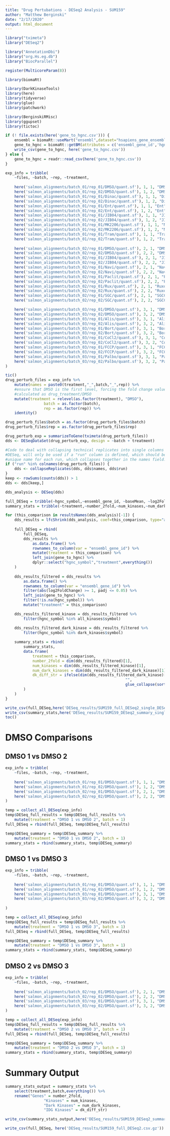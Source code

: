 ```yaml
---
title: "Drug Pertubations - DESeq2 Analysis - SUM159"
author: "Matthew Berginski"
date: "2/17/2020"
output: html_document
---
```


```r
library("tximeta")
library("DESeq2")

library("AnnotationDbi")
library("org.Hs.eg.db")
library("BiocParallel")

register(MulticoreParam(8))

library(biomaRt)

library(DarkKinaseTools)
library(here)
library(tidyverse)
library(glue)
library(patchwork)

library(BerginskiRMisc)
library(ggupset)
library(tictoc)
```

```r
if (! file.exists(here('gene_to_hgnc.csv'))) {
	ensembl = biomaRt::useMart("ensembl",dataset="hsapiens_gene_ensembl")
	gene_to_hgnc = biomaRt::getBM(attributes = c('ensembl_gene_id','hgnc_symbol'), mart = ensembl)
	write_csv(gene_to_hgnc, here('gene_to_hgnc.csv'))
} else {
	gene_to_hgnc = readr::read_csv(here('gene_to_hgnc.csv'))
}
```

```r
exp_info = tribble(
	~files, ~batch, ~rep, ~treatment,
	
	here('salmon_alignments/batch_01/rep_01/DMSO/quant.sf'), 1, 1, "DMSO",
	here('salmon_alignments/batch_01/rep_02/DMSO/quant.sf'), 1, 2, "DMSO",
	here('salmon_alignments/batch_01/rep_01/Dinac/quant.sf'), 1, 1, "Dina",
	here('salmon_alignments/batch_01/rep_02/Dinac/quant.sf'), 1, 2, "Dina",
	here('salmon_alignments/batch_01/rep_01/Ent/quant.sf'), 1, 1, "Ent",
	here('salmon_alignments/batch_01/rep_02/Ent/quant.sf'), 1, 2, "Ent",
	here('salmon_alignments/batch_01/rep_01/JIB04/quant.sf'), 1, 1, "JIB.04",
	here('salmon_alignments/batch_01/rep_02/JIB04/quant.sf'), 1, 2, "JIB.04",
	here('salmon_alignments/batch_01/rep_01/MK2206/quant.sf'), 1, 1, "MK2206",
	here('salmon_alignments/batch_01/rep_02/MK2206/quant.sf'), 1, 2, "MK2206",
	here('salmon_alignments/batch_01/rep_01/Tram/quant.sf'), 1, 1, "Tram",
	here('salmon_alignments/batch_01/rep_02/Tram/quant.sf'), 1, 2, "Tram",
	
	here('salmon_alignments/batch_02/rep_01/DMSO/quant.sf'), 2, 1, "DMSO",
	here('salmon_alignments/batch_02/rep_02/DMSO/quant.sf'), 2, 2, "DMSO",
	here('salmon_alignments/batch_02/rep_01/JIB04/quant.sf'), 2, 1, "JIB.04",
	here('salmon_alignments/batch_02/rep_02/JIB04/quant.sf'), 2, 2, "JIB.04",
	here('salmon_alignments/batch_02/rep_01/Navi/quant.sf'), 2, 1, "Navitoclax",
	here('salmon_alignments/batch_02/rep_02/Navi/quant.sf'), 2, 2, "Navitoclax",
	here('salmon_alignments/batch_02/rep_01/Paclit/quant.sf'), 2, 1, "Paclitaxel",
	here('salmon_alignments/batch_02/rep_02/Paclit/quant.sf'), 2, 2, "Paclitaxel",
	here('salmon_alignments/batch_02/rep_01/Rux/quant.sf'), 2, 1, "Ruxolibinib",
	here('salmon_alignments/batch_02/rep_02/Rux/quant.sf'), 2, 2, "Ruxolibinib",
	here('salmon_alignments/batch_02/rep_01/SGC/quant.sf'), 2, 1, "SGCCP30",
	here('salmon_alignments/batch_02/rep_02/SGC/quant.sf'), 2, 2, "SGCCP30",

	here('salmon_alignments/batch_03/rep_01/DMSO/quant.sf'), 3, 1, "DMSO",
	here('salmon_alignments/batch_03/rep_02/DMSO/quant.sf'), 3, 2, "DMSO",	
	here('salmon_alignments/batch_03/rep_01/Alis/quant.sf'), 3, 1, "Alisertib",
	here('salmon_alignments/batch_03/rep_02/Alis/quant.sf'), 3, 2, "Alisertib",
	here('salmon_alignments/batch_03/rep_01/Bort/quant.sf'), 3, 1, "Bortezomib",
	here('salmon_alignments/batch_03/rep_02/Bort/quant.sf'), 3, 2, "Bortezomib",
	here('salmon_alignments/batch_03/rep_01/CoCl2/quant.sf'), 3, 1, "CoCl2",
	here('salmon_alignments/batch_03/rep_02/CoCl2/quant.sf'), 3, 2, "CoCl2",
	here('salmon_alignments/batch_03/rep_01/FCCP/quant.sf'), 3, 1, "FCCP",
	here('salmon_alignments/batch_03/rep_02/FCCP/quant.sf'), 3, 2, "FCCP",
	here('salmon_alignments/batch_03/rep_01/Palbo/quant.sf'), 3, 1, "Palbociclib",
	here('salmon_alignments/batch_03/rep_02/Palbo/quant.sf'), 3, 2, "Palbociclib",
)
```

```r
tic()
drug_perturb_files = exp_info %>%
	mutate(names = paste0(treatment,"_",batch,"_",rep)) %>%
	#ensure that DMSO is the first level, forcing the fold change values to be
	#calculated as drug_treatment/DMSO
	mutate(treatment = relevel(as.factor(treatment), "DMSO"),
				 batch = as.factor(batch),
				 rep = as.factor(rep)) %>%
	identity()

drug_perturb_files$batch = as.factor(drug_perturb_files$batch)
drug_perturb_files$rep = as.factor(drug_perturb_files$rep)

drug_perturb_exp = summarizeToGene(tximeta(drug_perturb_files))
dds <- DESeqDataSet(drug_perturb_exp, design = ~batch + treatment)

#Code to deal with collapsing technical replicates into single columns in
#DESeq, will only be used if a "run" column is defined, which should be a
#unique name for each run, which collapses together in the names field.
if ("run" %in% colnames(drug_perturb_files)) {
	dds <- collapseReplicates(dds, dds$names, dds$run)
}
keep <- rowSums(counts(dds)) > 1
dds <- dds[keep,]

dds_analysis <- DESeq(dds)

full_DESeq = tribble(~hgnc_symbol,~ensembl_gene_id, ~baseMean, ~log2FoldChange, ~lfcSE, ~stat, ~pvalue, ~padj, ~treatment)
summary_stats = tribble(~treatment,~number_2fold,~num_kinases,~num_dark_kinases,~dk_diff_str)

for (this_comparison in resultsNames(dds_analysis)[-1]) {
	dds_results = lfcShrink(dds_analysis, coef=this_comparison, type="apeglm")
	
	full_DESeq = rbind(
		full_DESeq,
		dds_results %>%
			as.data.frame() %>% 
			rownames_to_column(var = "ensembl_gene_id") %>% 
			mutate(treatment = this_comparison) %>%
			left_join(gene_to_hgnc) %>% 
			dplyr::select("hgnc_symbol","treatment",everything())
	)
	
	dds_results_filtered = dds_results %>%
		as.data.frame() %>%
		rownames_to_column(var = "ensembl_gene_id") %>% 
		filter(abs(log2FoldChange) >= 1, padj <= 0.05) %>%
		left_join(gene_to_hgnc) %>%
		filter(!is.na(hgnc_symbol)) %>%
		mutate("treatment" = this_comparison)

	dds_results_filtered_kinase = dds_results_filtered %>%
		filter(hgnc_symbol %in% all_kinases$symbol)

	dds_results_filtered_dark_kinase = dds_results_filtered %>%
		filter(hgnc_symbol %in% dark_kinases$symbol)
	
	summary_stats = rbind(
		summary_stats,
		data.frame(
			treatment = this_comparison,
			number_2fold = dim(dds_results_filtered)[1],
			num_kinases = dim(dds_results_filtered_kinase)[1],
			num_dark_kinases = dim(dds_results_filtered_dark_kinase)[1],
			dk_diff_str = ifelse(dim(dds_results_filtered_dark_kinase)[1] == 0,
													 "",
													 glue_collapse(sort(dds_results_filtered_dark_kinase$hgnc_symbol), sep=" | "))	
		)
	)
}

write_csv(full_DESeq,here('DESeq_results/SUM159_full_DESeq2_single_DESeq.csv.gz'))
write_csv(summary_stats,here('DESeq_results/SUM159_DESeq2_summary_single_DESeq.csv'))
toc()
```

# DMSO Comparisons

## DMSO 1 vs DMSO 2

```r
exp_info = tribble(
	~files, ~batch, ~rep, ~treatment,
	
	here('salmon_alignments/batch_01/rep_01/DMSO/quant.sf'), 1, 1, "DMSO",
	here('salmon_alignments/batch_01/rep_02/DMSO/quant.sf'), 1, 2, "DMSO",
	here('salmon_alignments/batch_02/rep_01/DMSO/quant.sf'), 2, 1, "DMSO 2",
	here('salmon_alignments/batch_02/rep_02/DMSO/quant.sf'), 2, 2, "DMSO 2"
)

temp = collect_all_DESeq(exp_info)
temp$DESeq_full_results = temp$DESeq_full_results %>%
	mutate(treatment = "DMSO 1 vs DMSO 2", batch = 1)
full_DESeq = rbind(full_DESeq, temp$DESeq_full_results)

temp$DESeq_summary = temp$DESeq_summary %>% 
	mutate(treatment = "DMSO 1 vs DMSO 2", batch = 1)
summary_stats = rbind(summary_stats, temp$DESeq_summary)
```

## DMSO 1 vs DMSO 3

```r
exp_info = tribble(
	~files, ~batch, ~rep, ~treatment,
	
	here('salmon_alignments/batch_01/rep_01/DMSO/quant.sf'), 1, 1, "DMSO",
	here('salmon_alignments/batch_01/rep_02/DMSO/quant.sf'), 1, 2, "DMSO",
	here('salmon_alignments/batch_03/rep_01/DMSO/quant.sf'), 3, 1, "DMSO 3",
	here('salmon_alignments/batch_03/rep_02/DMSO/quant.sf'), 3, 2, "DMSO 3",
	
)

temp = collect_all_DESeq(exp_info)
temp$DESeq_full_results = temp$DESeq_full_results %>%
	mutate(treatment = "DMSO 1 vs DMSO 3", batch = 1)
full_DESeq = rbind(full_DESeq, temp$DESeq_full_results)

temp$DESeq_summary = temp$DESeq_summary %>% 
	mutate(treatment = "DMSO 1 vs DMSO 3", batch = 1)
summary_stats = rbind(summary_stats, temp$DESeq_summary)
```

## DMSO 2 vs DMSO 3

```r
exp_info = tribble(
	~files, ~batch, ~rep, ~treatment,
	
	here('salmon_alignments/batch_02/rep_01/DMSO/quant.sf'), 2, 1, "DMSO",
	here('salmon_alignments/batch_02/rep_02/DMSO/quant.sf'), 2, 2, "DMSO",
	here('salmon_alignments/batch_03/rep_01/DMSO/quant.sf'), 3, 1, "DMSO 3",
	here('salmon_alignments/batch_03/rep_02/DMSO/quant.sf'), 3, 2, "DMSO 3"
)

temp = collect_all_DESeq(exp_info)
temp$DESeq_full_results = temp$DESeq_full_results %>%
	mutate(treatment = "DMSO 2 vs DMSO 3", batch = 1)
full_DESeq = rbind(full_DESeq, temp$DESeq_full_results)

temp$DESeq_summary = temp$DESeq_summary %>% 
	mutate(treatment = "DMSO 2 vs DMSO 3", batch = 1)
summary_stats = rbind(summary_stats, temp$DESeq_summary)
```

# Summary Output

```r
summary_stats_output = summary_stats %>% 
	select(treatment,batch,everything()) %>% 
	rename("Genes" = number_2fold,
				 "Kinases" = num_kinases,
				 "Dark Kinases" = num_dark_kinases,
				 "IDG Kinases" = dk_diff_str)

write_csv(summary_stats_output,here('DESeq_results/SUM159_DESeq2_summary.csv'))

write_csv(full_DESeq, here('DESeq_results/SUM159_full_DESeq2.csv.gz'))
```